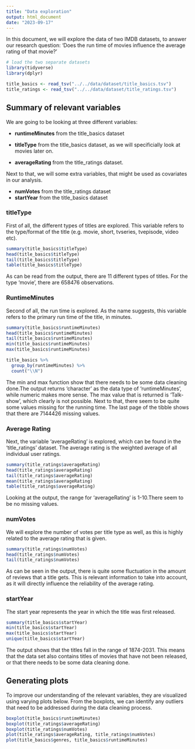 ```yaml
---
title: "Data exploration"
output: html_document
date: "2023-09-17"
---
```

In this document, we will explore the data of two IMDB datasets, to answer our research question: 'Does the run time of movies influence the average rating of that movie?'

```r
# load the two separate datasets
library(tidyverse)
library(dplyr)

title_basics <- read_tsv("../../data/dataset/title_basics.tsv")
title_ratings <- read_tsv("../../data/dataset/title_ratings.tsv")

```

## Summary of relevant variables
We are going to be looking at three different variables:

- **runtimeMinutes** from the title_basics dataset

- **titleType** from the title_basics dataset, as we will specificially look at movies later on. 

- **averageRating** from the title_ratings dataset. 

Next to that, we will some extra variables, that might be used as covariates in our analysis. 

- **numVotes** from the title_ratings dataset
- **startYear** from the title_basics dataset 


### titleType

First of all, the different types of titles are explored. This variable refers to the type/format of the title (e.g. movie, short, tvseries, tvepisode, video etc). 

```r

summary(title_basics$titleType)
head(title_basics$titleType)
tail(title_basics$titleType)
table(title_basics$titleType)

```
As can be read from the output, there are 11 different types of titles. For the type 'movie', there are 658476 observations.

### RuntimeMinutes 

Second of all, the run time is explored. As the name suggests, this variable refers to the primary run time of the title, in minutes.

```r

summary(title_basics$runtimeMinutes)
head(title_basics$runtimeMinutes)
tail(title_basics$runtimeMinutes)
min(title_basics$runtimeMinutes)
max(title_basics$runtimeMinutes)

title_basics %>%
  group_by(runtimeMinutes) %>%
  count("\\N")

```
The min and max function show that there needs to be some data cleaning done.The output returns 'character' as the data type of 'runtimeMinutes', while numeric makes more sense. The max value that is returned is 'Talk-show', which clearly is not possible. Next to that, there seem to be quite some values missing for the running time. The last page of the tibble shows that there are 7144426 missing values. 

### Average Rating 

Next, the variable 'averageRating' is explored, which can be found in the 'title_ratings' dataset. The average rating is the weighted average of all individual user ratings. 

```r

summary(title_ratings$averageRating)
head(title_ratings$averageRating)
tail(title_ratings$averageRating)
mean(title_ratings$averageRating)
table(title_ratings$averageRating)
```
Looking at the output, the range for 'averageRating' is 1-10.There seem to be no missing values. 

### numVotes 
We will explore the number of votes per title type as well, as this is highly related to the average rating that is given. 

```r
summary(title_ratings$numVotes)
head(title_ratings$numVotes)
tail(title_ratings$numVotes)
```
As can be seen in the output, there is quite some fluctuation in the amount of reviews that a title gets. This is relevant information to take into account, as it will directly influence the reliability of the average rating. 

### startYear 
The start year represents the year in which the title was first released. 
```r
summary(title_basics$startYear)
min(title_basics$startYear)
max(title_basics$startYear)
unique(title_basics$startYear)
```
The output shows that the titles fall in the range of 1874-2031. This means that the data set also contains titles of movies that have not been released, or that there needs to be some data cleaning done. 

## Generating plots
To improve our understanding of the relevant variables, they are visualized using varying plots below. From the boxplots, we can identify any outliers that need to be addressed during the data cleaning process. 
```r
boxplot(title_basics$runtimeMinutes)
boxplot(title_ratings$averageRating)
boxplot(title_ratings$numVotes)
plot(title_ratings$averageRating, title_ratings$numVotes)
plot(title_basics$genres, title_basics$runtimeMinutes)

```
